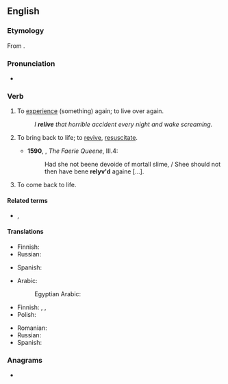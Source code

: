 ==English==

===Etymology===
From {{prefix|re|live|lang=en}}.

===Pronunciation===
* {{a|UK}} {{IPA|/ɹiːˈlɪv/|lang=en}}

===Verb===
{{en-verb|reliv}}

# {{lb|en|transitive}} To [[experience]] (something) again; to live over again. {{defdate|from 18th c.}}
#: ''I '''relive''' that horrible accident every night and wake screaming.''
# {{lb|en|obsolete|transitive}} To bring back to life; to [[revive]], [[resuscitate]]. {{defdate|16th-17th c.}}
#* '''1590''', {{w|Edmund Spenser}}, ''The Faerie Queene'', III.4:
#*: Had she not beene devoide of mortall slime, / Shee should not then have bene '''relyv'd''' againe [...].
# {{lb|en|intransitive}} To come back to life.

====Related terms====
* {{l|en|re-experience}}, {{l|en|reexperience}}

====Translations====
{{trans-top|to come back to life}}
* Finnish: {{t+|fi|virota}}
* Russian: {{t+|ru|оживать|impf}}
{{trans-mid}}
* Spanish: {{t+|es|revivir}}
{{trans-bottom}}

{{trans-top|to experience again}}
* Arabic: {{t|ar|أَحْيَا}}
*: Egyptian Arabic: {{t|arz|أحيا|tr=ʾaḥyā}}
* Finnish: {{t|fi|[[elää]] [[uudelleen]]}}, {{t|fi|[[kokea]] uudelleen}}, {{t|fi|[[käydä läpi]] uudelleen}}
* Polish: {{t|pl|[[przeżyć]] [[na nowo]]}}
{{trans-mid}}
* Romanian: {{t+|ro|retrăi}}
* Russian: {{t+|ru|переживать|impf}}
* Spanish: {{t+|es|revivir}}
{{trans-bottom}}

===Anagrams===
* {{anagrams|en|eviler|levier|liever|revile|veiler}}